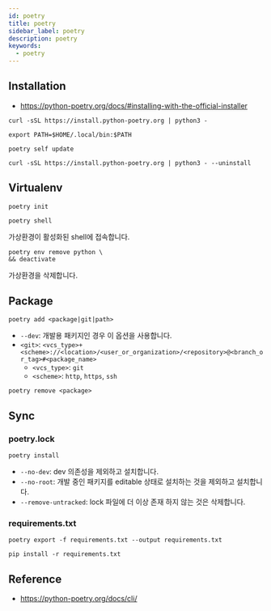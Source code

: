 ```yaml
---
id: poetry
title: poetry
sidebar_label: poetry
description: poetry
keywords:
  - poetry
---
```


## Installation

- https://python-poetry.org/docs/#installing-with-the-official-installer

```shell
curl -sSL https://install.python-poetry.org | python3 -
```

```shell title="~/.zshrc"
export PATH=$HOME/.local/bin:$PATH
```

```shell
poetry self update
```

```shell
curl -sSL https://install.python-poetry.org | python3 - --uninstall
```

## Virtualenv

```shell
poetry init
```

```shell
poetry shell
```

가상환경이 활성화된 shell에 접속합니다.

```shell
poetry env remove python \
&& deactivate
```

가상환경을 삭제합니다.

## Package

```shell
poetry add <package|git|path>
```

- `--dev`: 개발용 패키지인 경우 이 옵션을 사용합니다.
- `<git>`: `<vcs_type>+<scheme>://<location>/<user_or_organization>/<repository>@<branch_or_tag>#<package_name>`
  - `<vcs_type>`: `git`
  - `<scheme>`: `http`, `https`, `ssh`

```shell
poetry remove <package>
```

## Sync

### poetry.lock

```shell
poetry install
```

- `--no-dev`: dev 의존성을 제외하고 설치합니다.
- `--no-root`: 개발 중인 패키지를 editable 상태로 설치하는 것을 제외하고 설치합니다.
- `--remove-untracked`: lock 파일에 더 이상 존재 하지 않는 것은 삭제합니다.

### requirements.txt

```shell
poetry export -f requirements.txt --output requirements.txt
```

```shell
pip install -r requirements.txt
```

## Reference

- https://python-poetry.org/docs/cli/

